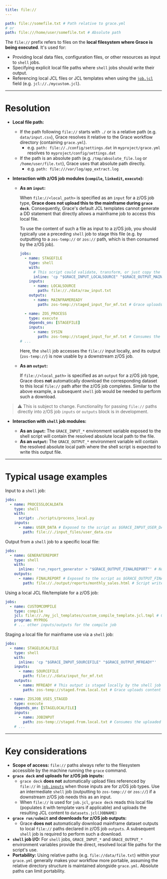 ```yaml
---
title: file://
---
```


```yaml
path: file://somefile.txt # Path relative to grace.yml
# or
path: file:///home/user/somefile.txt # Absolute path
```

The `file://` prefix refers to files on the **local filesystem where Grace is being executed**. It's used for:

- Providing local data files, configuration files, or other resources as input to `shell` jobs.
- Specifying explicit local file paths where `shell` jobs should write their output.
- Referencing local JCL files or JCL templates when using the [`job.jcl`](/docs/yaml-spec/jobs/zos-specifics#jcl) field (e.g. `jcl://./mycustom.jcl`).

---

# Resolution

- **Local file path:**

  - If the path following `file://` starts with `./` or is a relative path (e.g. `data/input.csv`), Grace resolves it relative to the Grace workflow directory (containing `grace.yml`).
    - e.g. `path: file://./config/settings.dat` in `myproject/grace.yml` resolves to `myproject/config/settings.dat`
  - If the path is an absolute path (e.g. `/tmp/absolute_file.log` or `/home/user/file.txt`), Grace uses that absolute path directly.
    - e.g. `path: file:///var/log/app_extract.log`

- **Interaction with z/OS job modules (`compile`, `linkedit`, `execute`):**

  - **As an `input`:**

    When `file://<local_path>` is specified as an `input` for a z/OS job type, **Grace does not upload this to the mainframe during `grace deck`**. Consequently, Grace's default JCL templates cannot generate a DD statement that directly allows a mainframe job to access this local file.

    To use the content of such a file as input to a z/OS job, you should typically use a preceding `shell` job to stage this file (e.g. by outputting to a `zos-temp://` or `zos://` path, which is then consumed by the z/OS job).

    ```yaml
    jobs:
      - name: STAGEFILE
        type: shell
        with:
          # This script could validate, transform, or just copy the file
          inline: 'cp "$GRACE_INPUT_LOCALSOURCE" "$GRACE_OUTPUT_MAINFRAMEREADY"'
        inputs:
          - name: LOCALSOURCE
            path: file://./data/raw_input.txt
        outputs:
          - name: MAINFRAMEREADY
            path: zos-temp://staged_input_for_mf.txt # Grace uploads this

      - name: ZOS_PROCESS
        type: execute
        depends_on: [STAGEFILE]
        inputs:
          - name: SYSIN
            path: zos-temp://staged_input_for_mf.txt # Consumes the uploaded file
    # ...
    ```

    Here, the `shell` job accesses the `file://` input locally, and its output (`zos-temp://`) is now usable by a downstream z/OS job.

  - **As an `output`:**

    If `file://<local_path>` is specified as an `output` for a z/OS job type, Grace does **not** automatically download the corresponding dataset to this local `file://` path after the z/OS job completes. Similar to the above example, a subsequent `shell` job would be needed to perform such a download.

> ⚠️ This is subject to change. Functionality for passing `file://` paths directly into z/OS job `inputs` or `outputs` block is in development.

- **Interaction with `shell` job modules:**

  - **As an `input`:** The `GRACE_INPUT_*` environment variable exposed to the shell script will contain the resolved absolute local path to the file.
  - **As an `output`:** The `GRACE_OUTPUT_*` environment variable will contain the resolved absolute local path where the shell script is expected to write this output file.

---

# Typical usage examples

Input to a `shell` job:

```yaml
jobs:
  - name: PROCESSLOCALDATA
    type: shell
    with:
      script: ./scripts/process_local.py
    inputs:
      - name: USER_DATA # Exposed to the script as $GRACE_INPUT_USER_DATA
        path: file://./input_files/user_data.csv
```

Output from a `shell` job to a specific local file:

```yaml
jobs:
  - name: GENERATEREPORT
    type: shell
    with:
      inline: 'run_report_generator > "$GRACE_OUTPUT_FINALREPORT"' # Note: Ensure quotes if path has spaces
    outputs:
      - name: FINALREPORT # Exposed to the script as $GRACE_OUTPUT_FINALREPORT
        path: file://./output/reports/monthly_sales.html # Script writes to this resolved local path
```

Using a local JCL file/template for a z/OS job:

```yaml
jobs:
  - name: CUSTOMCOMPILE
    type: compile
    jcl: file://./my_jcl_templates/custom_compile_template.jcl.tmpl # Grace reads this for JCL
    program: MYPROG
    # ... other inputs/outputs for the compile job
```

Staging a local file for mainframe use via a `shell` job:

```yaml
jobs:
  - name: STAGELOCALFILE
    type: shell
    with:
      inline: 'cp "$GRACE_INPUT_SOURCEFILE" "$GRACE_OUTPUT_MFREADY"'
    inputs:
      - name: SOURCEFILE
        path: file://./data/input_for_mf.txt
    outputs:
      - name: MFREADY # This output is staged locally by the shell job
        path: zos-temp://staged.from.local.txt # Grace uploads content of $GRACE_OUTPUT_MFREADY to this temp DSN

  - name: ZOSJOB_USES_STAGED
    type: execute
    depends_on: [STAGELOCALFILE]
    inputs:
      - name: JOBINPUT
        path: zos-temp://staged.from.local.txt # Consumes the uploaded data
    # ...
```

---

# Key considerations

- **Scope of access:** `file://` paths always refer to the filesystem accessible by the machine running the `grace` command.
- **`grace deck` and uploads for z/OS job inputs:**
  - `grace deck` **does not** automatically upload files referenced by `file://` in [`job.inputs`](/docs/yaml-spec/jobs#inputs) when those inputs are for z/OS job types. Use an intermediate `shell` job (outputting to `zos-temp://` or `zos://`) if a downstream z/OS job needs this as an input.
  - When `file://` is used for `job.jcl`, `grace deck` reads this local file (populates it with template vars if applicable) and uploads the resulting JCL content to `datasets.jcl(JOBNAME)`
- **`grace run/submit` and downloads for z/OS job outputs:**
  - Grace **does not** automatically download mainframe dataset outputs to local `file://` paths declared in z/OS job `outputs`. A subsequent `shell` job is required to perform such a download.
- **`shell` job I/O:** For `shell` jobs, `GRACE_INPUT_*` and `GRACE_OUTPUT_*` environment variables provide the direct, resolved local file paths for the script's use.
- **Portability:** Using relative paths (e.g. `file://data/file.txt`) within your `grace.yml` generally makes your workflow more portable, assuming the relative directory structure is maintained alongside `grace.yml`. Absolute paths can limit portability.

